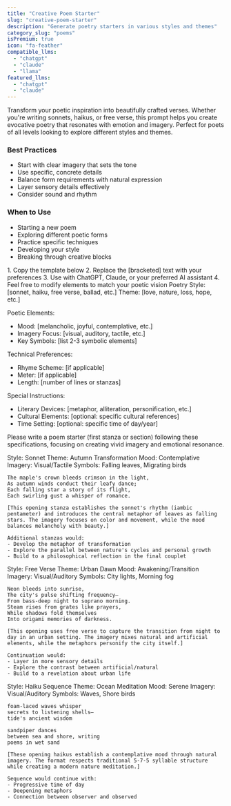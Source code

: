 ```yaml
---
title: "Creative Poem Starter"
slug: "creative-poem-starter"
description: "Generate poetry starters in various styles and themes"
category_slug: "poems"
isPremium: true
icon: "fa-feather"
compatible_llms:
  - "chatgpt"
  - "claude"
  - "llama"
featured_llms:
  - "chatgpt"
  - "claude"
---
```


<PromptDescription>
  Transform your poetic inspiration into beautifully crafted verses. Whether you're writing sonnets, haikus, or free verse, this prompt helps you create evocative poetry that resonates with emotion and imagery. Perfect for poets of all levels looking to explore different styles and themes.

  ### Best Practices
  - Start with clear imagery that sets the tone
  - Use specific, concrete details
  - Balance form requirements with natural expression
  - Layer sensory details effectively
  - Consider sound and rhythm

  ### When to Use
  - Starting a new poem
  - Exploring different poetic forms
  - Practice specific techniques
  - Developing your style
  - Breaking through creative blocks
</PromptDescription>

<PromptInstructions>
  1. Copy the template below
  2. Replace the [bracketed] text with your preferences
  3. Use with ChatGPT, Claude, or your preferred AI assistant
  4. Feel free to modify elements to match your poetic vision
</PromptInstructions>

<PromptTemplate>
Poetry Style: [sonnet, haiku, free verse, ballad, etc.]
Theme: [love, nature, loss, hope, etc.]

Poetic Elements:
- Mood: [melancholic, joyful, contemplative, etc.]
- Imagery Focus: [visual, auditory, tactile, etc.]
- Key Symbols: [list 2-3 symbolic elements]

Technical Preferences:
- Rhyme Scheme: [if applicable]
- Meter: [if applicable]
- Length: [number of lines or stanzas]

Special Instructions:
- Literary Devices: [metaphor, alliteration, personification, etc.]
- Cultural Elements: [optional: specific cultural references]
- Time Setting: [optional: specific time of day/year]

Please write a poem starter (first stanza or section) following these specifications, focusing on creating vivid imagery and emotional resonance.
</PromptTemplate>

<LlmSampleTabs>
  <LlmSample slug="chatgpt" color="#10a37f">
    Style: Sonnet
    Theme: Autumn Transformation
    Mood: Contemplative
    Imagery: Visual/Tactile
    Symbols: Falling leaves, Migrating birds

    The maple's crown bleeds crimson in the light,
    As autumn winds conduct their leafy dance;
    Each falling star a story of its flight,
    Each swirling gust a whisper of romance.
    
    [This opening stanza establishes the sonnet's rhythm (iambic pentameter) and introduces the central metaphor of leaves as falling stars. The imagery focuses on color and movement, while the mood balances melancholy with beauty.]

    Additional stanzas would:
    - Develop the metaphor of transformation
    - Explore the parallel between nature's cycles and personal growth
    - Build to a philosophical reflection in the final couplet
  </LlmSample>
  
  <LlmSample slug="claude" color="#8e44ef">
    Style: Free Verse
    Theme: Urban Dawn
    Mood: Awakening/Transition
    Imagery: Visual/Auditory
    Symbols: City lights, Morning fog

    Neon bleeds into sunrise,
    The city's pulse shifting frequency—
    From bass-deep night to soprano morning.
    Steam rises from grates like prayers,
    While shadows fold themselves
    Into origami memories of darkness.
    
    [This opening uses free verse to capture the transition from night to day in an urban setting. The imagery mixes natural and artificial elements, while the metaphors personify the city itself.]

    Continuation would:
    - Layer in more sensory details
    - Explore the contrast between artificial/natural
    - Build to a revelation about urban life
  </LlmSample>
  
  <LlmSample slug="llama" color="#4f46e5">
    Style: Haiku Sequence
    Theme: Ocean Meditation
    Mood: Serene
    Imagery: Visual/Auditory
    Symbols: Waves, Shore birds

    foam-laced waves whisper
    secrets to listening shells—
    tide's ancient wisdom

    sandpiper dances
    between sea and shore, writing
    poems in wet sand
    
    [These opening haikus establish a contemplative mood through natural imagery. The format respects traditional 5-7-5 syllable structure while creating a modern nature meditation.]

    Sequence would continue with:
    - Progressive time of day
    - Deepening metaphors
    - Connection between observer and observed
  </LlmSample>
</LlmSampleTabs>
